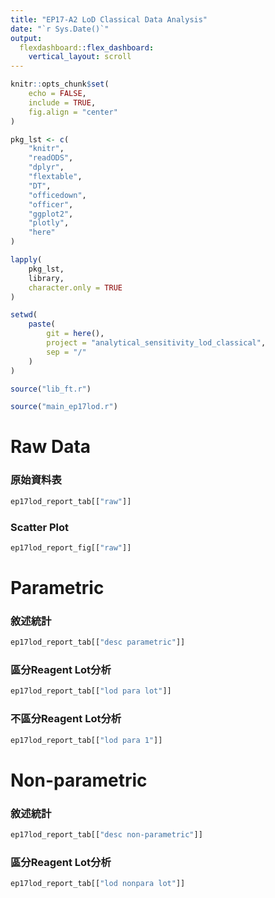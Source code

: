 ```yaml
---
title: "EP17-A2 LoD Classical Data Analysis"
date: "`r Sys.Date()`"
output: 
  flexdashboard::flex_dashboard:
    vertical_layout: scroll
---
```


```r
knitr::opts_chunk$set(
    echo = FALSE,
    include = TRUE,
    fig.align = "center"
)
```

```r
pkg_lst <- c(
    "knitr",
    "readODS",
    "dplyr",
    "flextable",
    "DT",
    "officedown",
    "officer",
    "ggplot2",
    "plotly",
    "here"
)

lapply(
    pkg_lst,
    library,
    character.only = TRUE
)

setwd(
    paste(
        git = here(),
        project = "analytical_sensitivity_lod_classical",
        sep = "/"
    )
)

source("lib_ft.r")
```

```r
source("main_ep17lod.r")
```



Raw Data
================

### 原始資料表

```r
ep17lod_report_tab[["raw"]]
```

### Scatter Plot

```r
ep17lod_report_fig[["raw"]]
```

Parametric
================

### 敘述統計

```r
ep17lod_report_tab[["desc parametric"]]
```

### 區分Reagent Lot分析

```r
ep17lod_report_tab[["lod para lot"]]
```

### 不區分Reagent Lot分析

```r
ep17lod_report_tab[["lod para 1"]]
```

Non-parametric
================

### 敘述統計

```r
ep17lod_report_tab[["desc non-parametric"]]
```

### 區分Reagent Lot分析

```r
ep17lod_report_tab[["lod nonpara lot"]]
```
